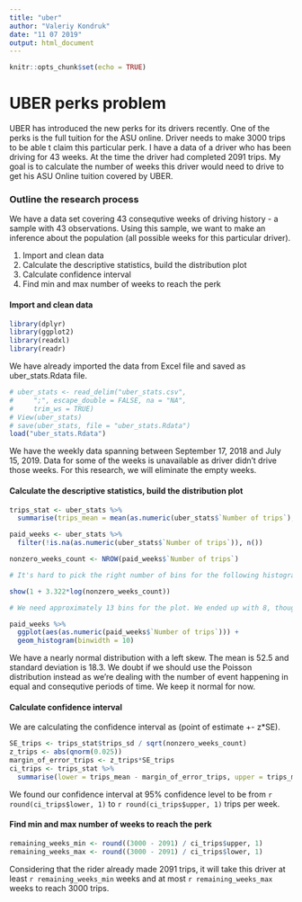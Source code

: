```yaml
---
title: "uber"
author: "Valeriy Kondruk"
date: "11 07 2019"
output: html_document
---
```


```r
knitr::opts_chunk$set(echo = TRUE)
```

# UBER perks problem


UBER has introduced the new perks for its drivers recently. One of the perks is the full tuition for the ASU online. Driver needs to make 3000 trips to be able t claim this particular perk. I have a data of a driver who has been driving for 43 weeks. At the time the driver had completed 2091 trips. My goal is to calculate the number of weeks this driver would need to drive to get his ASU Online tuition covered by UBER. 

### Outline the research process

We have a data set covering 43 consequtive weeks of driving history - a sample with 43 observations. Using this sample, we want to make an inference about the population (all possible weeks for this particular driver). 

1. Import and clean data
2. Calculate the descriptive statistics, build the distribution plot
3. Calculate confidence interval
4. Find min and max number of weeks to reach the perk

#### Import and clean data

```r
library(dplyr)
library(ggplot2)
library(readxl)
library(readr)
```

We have already imported the data from Excel file and saved as uber_stats.Rdata file.

```r
# uber_stats <- read_delim("uber_stats.csv", 
#     ";", escape_double = FALSE, na = "NA", 
#     trim_ws = TRUE)
# View(uber_stats)
# save(uber_stats, file = "uber_stats.Rdata")
load("uber_stats.Rdata")
```

We have the weekly data spanning between September 17, 2018 and July 15, 2019. Data for some of the weeks is unavailable as driver didn't drive those weeks. For this research, we will eliminate the empty weeks.

#### Calculate the descriptive statistics, build the distribution plot

```r
trips_stat <- uber_stats %>%
  summarise(trips_mean = mean(as.numeric(uber_stats$`Number of trips`), na.rm = TRUE), trips_sd = sd(as.numeric(uber_stats$`Number of trips`), na.rm = TRUE), trips_min = min(as.numeric(uber_stats$`Number of trips`), na.rm = TRUE), trips_max = max(as.numeric(uber_stats$`Number of trips`), na.rm = TRUE))

paid_weeks <- uber_stats %>%
  filter(!is.na(as.numeric(uber_stats$`Number of trips`)), n())

nonzero_weeks_count <- NROW(paid_weeks$`Number of trips`)

# It's hard to pick the right number of bins for the following histogram, so we're using Sturge's Rule (K = 1 + 3. 322 logN). Where K is nthe number of bins and N is the number of observations.

show(1 + 3.322*log(nonzero_weeks_count))

# We need approximately 13 bins for the plot. We ended up with 8, though.

paid_weeks %>%
  ggplot(aes(as.numeric(paid_weeks$`Number of trips`))) +
  geom_histogram(binwidth = 10)

```

We have a nearly normal distribution with a left skew. The mean is 52.5 and standard deviation is 18.3. We doubt if we should use the Poisson distribution instead as we're dealing with the number of event happening in equal and consequtive periods of time. We keep it normal for now.

#### Calculate confidence interval

We are calculating the confidence interval as (point of estimate +- z*SE).

```r
SE_trips <- trips_stat$trips_sd / sqrt(nonzero_weeks_count)
z_trips <- abs(qnorm(0.025))
margin_of_error_trips <- z_trips*SE_trips
ci_trips <- trips_stat %>%
  summarise(lower = trips_mean - margin_of_error_trips, upper = trips_mean + margin_of_error_trips)
```

We found our confidence interval at 95% confidence level to be from `r round(ci_trips$lower, 1)` to `r round(ci_trips$upper, 1)` trips per week.

#### Find min and max number of weeks to reach the perk

```r
remaining_weeks_min <- round((3000 - 2091) / ci_trips$upper, 1)
remaining_weeks_max <- round((3000 - 2091) / ci_trips$lower, 1)

```

Considering that the rider already made 2091 trips, it will take this driver at least `r remaining_weeks_min` weeks and at most `r remaining_weeks_max` weeks to reach 3000 trips.

